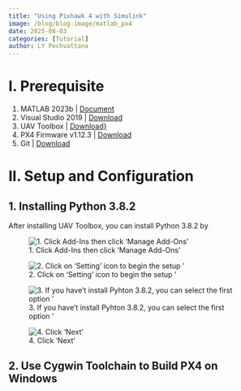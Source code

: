 ```yaml
---
title: "Using Pixhawk 4 with Simulink"
image: /blog/blog-image/matlab_px4
date: 2025-08-03
categories: [Tutorial]
author: LY Pechvattana
---
```


# I. Prerequisite
1. MATLAB 2023b | [Document](https://www.mathworks.com/help/releases/R2023b/index.html)
2. Visual Studio 2019 | [Download](https://visualstudio.microsoft.com/vs/older-downloads/)
3. UAV Toolbox | [Download}](https://www.mathworks.com/hardware-support/px4-autopilots.html)
4. PX4 Firmware v1.12.3 | [Download](https://github.com/PX4/PX4-windows-toolchain/releases/tag/v0.8)
5. Git | [Download](https://git-scm.com/downloads)

# II. Setup and Configuration
## 1. Installing Python 3.8.2

After installing UAV Toolbox, you can install Python 3.8.2 by

![1. Click Add-Ins then click 'Manage Add-Ons'](/blog/blog-image/0001)

![2. Click on 'Setting' icon to begin the setup '](/blog/blog-image/0002)

![3. If you have't install Pyhton 3.8.2, you can select the first option '](/blog/blog-image/0003)

![4. Click 'Next'](/blog/blog-image/0004)

## 2. Use Cygwin Toolchain to Build PX4 on Windows







